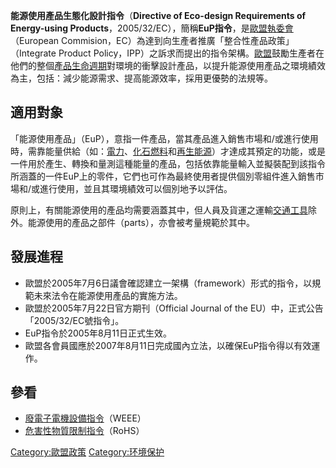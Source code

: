 '''能源使用產品生態化設計指令'''（'''Directive of Eco-design Requirements of Energy-using Products'''，2005/32/EC），簡稱'''EuP指令'''，是[[歐盟執委會|歐盟執委會]]（European Commision，EC）為達到向生產者推廣「整合性產品政策」（Integrate Product Policy，IPP）之訴求而提出的指令架構。[[歐盟|歐盟]]鼓勵生產者在他們的整個[[產品生命週期|產品生命週期]]對環境的衝擊設計產品，以提升能源使用產品之環境績效為主，包括：減少能源需求、提高能源效率，採用更優勢的法規等。

== 適用對象 ==

「能源使用產品」（EuP），意指一件產品，當其產品進入銷售市場和/或進行使用時，需靠能量供給（如：[[電力|電力]]、[[化石燃料|化石燃料]]和[[再生能源|再生能源]]）才達成其預定的功能，或是一件用於產生、轉換和量測這種能量的產品，包括依靠能量輸入並擬裝配到該指令所涵蓋的一件EuP上的零件，它們也可作為最終使用者提供個別零組件進入銷售市場和/或進行使用，並且其環境績效可以個別地予以評估。

原則上，有關能源使用的產品均需要涵蓋其中，但人員及貨運之運輸[[交通工具|交通工具]]除外。能源使用的產品之部件（parts），亦會被考量規範於其中。

== 發展進程 ==

*歐盟於2005年7月6日議會確認建立一架構（framework）形式的指令，以規範未來法令在能源使用產品的實施方法。
*歐盟於2005年7月22日官方期刊（Official Journal of the EU）中，正式公告「2005/32/EC號指令」。
*EuP指令於2005年8月11日正式生效。
*歐盟各會員國應於2007年8月11日完成國內立法，以確保EuP指令得以有效運作。

== 參看 ==
*[[廢電子電機設備指令|廢電子電機設備指令]]（WEEE）
*[[危害性物質限制指令|危害性物質限制指令]]（RoHS）

{{EU-stub}}

[[Category:歐盟政策|Category:歐盟政策]]
[[Category:环境保护|Category:环境保护]]